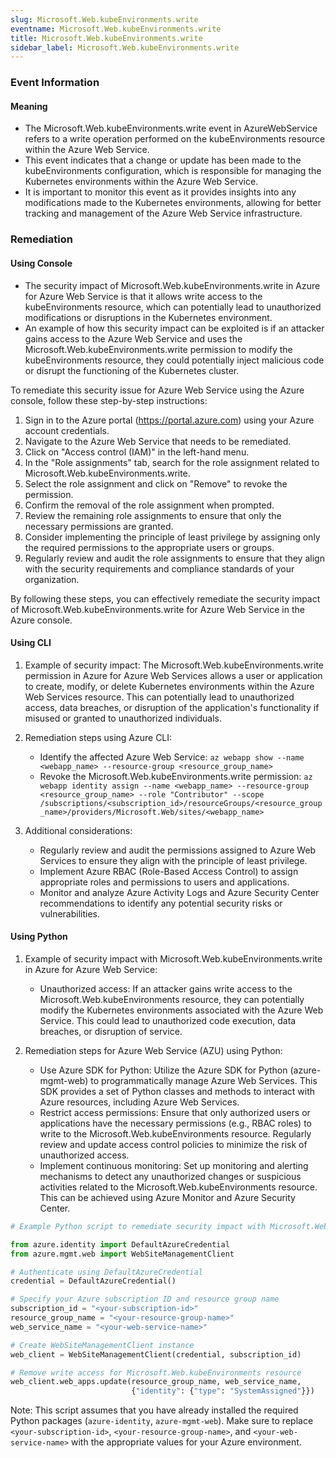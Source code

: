```yaml
--- 
slug: Microsoft.Web.kubeEnvironments.write
eventname: Microsoft.Web.kubeEnvironments.write
title: Microsoft.Web.kubeEnvironments.write
sidebar_label: Microsoft.Web.kubeEnvironments.write
---
```

                       
### Event Information

#### Meaning

- The Microsoft.Web.kubeEnvironments.write event in AzureWebService refers to a write operation performed on the kubeEnvironments resource within the Azure Web Service.
- This event indicates that a change or update has been made to the kubeEnvironments configuration, which is responsible for managing the Kubernetes environments within the Azure Web Service.
- It is important to monitor this event as it provides insights into any modifications made to the Kubernetes environments, allowing for better tracking and management of the Azure Web Service infrastructure.

### Remediation

#### Using Console

- The security impact of Microsoft.Web.kubeEnvironments.write in Azure for Azure Web Service is that it allows write access to the kubeEnvironments resource, which can potentially lead to unauthorized modifications or disruptions in the Kubernetes environment.
- An example of how this security impact can be exploited is if an attacker gains access to the Azure Web Service and uses the Microsoft.Web.kubeEnvironments.write permission to modify the kubeEnvironments resource, they could potentially inject malicious code or disrupt the functioning of the Kubernetes cluster.

To remediate this security issue for Azure Web Service using the Azure console, follow these step-by-step instructions:

1. Sign in to the Azure portal (https://portal.azure.com) using your Azure account credentials.
2. Navigate to the Azure Web Service that needs to be remediated.
3. Click on "Access control (IAM)" in the left-hand menu.
4. In the "Role assignments" tab, search for the role assignment related to Microsoft.Web.kubeEnvironments.write.
5. Select the role assignment and click on "Remove" to revoke the permission.
6. Confirm the removal of the role assignment when prompted.
7. Review the remaining role assignments to ensure that only the necessary permissions are granted.
8. Consider implementing the principle of least privilege by assigning only the required permissions to the appropriate users or groups.
9. Regularly review and audit the role assignments to ensure that they align with the security requirements and compliance standards of your organization.

By following these steps, you can effectively remediate the security impact of Microsoft.Web.kubeEnvironments.write for Azure Web Service in the Azure console.

#### Using CLI

1. Example of security impact: The Microsoft.Web.kubeEnvironments.write permission in Azure for Azure Web Services allows a user or application to create, modify, or delete Kubernetes environments within the Azure Web Services resource. This can potentially lead to unauthorized access, data breaches, or disruption of the application's functionality if misused or granted to unauthorized individuals.

2. Remediation steps using Azure CLI:
   - Identify the affected Azure Web Service: `az webapp show --name <webapp_name> --resource-group <resource_group_name>`
   - Revoke the Microsoft.Web.kubeEnvironments.write permission: `az webapp identity assign --name <webapp_name> --resource-group <resource_group_name> --role "Contributor" --scope /subscriptions/<subscription_id>/resourceGroups/<resource_group_name>/providers/Microsoft.Web/sites/<webapp_name>`

3. Additional considerations:
   - Regularly review and audit the permissions assigned to Azure Web Services to ensure they align with the principle of least privilege.
   - Implement Azure RBAC (Role-Based Access Control) to assign appropriate roles and permissions to users and applications.
   - Monitor and analyze Azure Activity Logs and Azure Security Center recommendations to identify any potential security risks or vulnerabilities.

#### Using Python

1. Example of security impact with Microsoft.Web.kubeEnvironments.write in Azure for Azure Web Service:
   - Unauthorized access: If an attacker gains write access to the Microsoft.Web.kubeEnvironments resource, they can potentially modify the Kubernetes environments associated with the Azure Web Service. This could lead to unauthorized code execution, data breaches, or disruption of service.

2. Remediation steps for Azure Web Service (AZU) using Python:
   - Use Azure SDK for Python: Utilize the Azure SDK for Python (azure-mgmt-web) to programmatically manage Azure Web Services. This SDK provides a set of Python classes and methods to interact with Azure resources, including Azure Web Services.
   - Restrict access permissions: Ensure that only authorized users or applications have the necessary permissions (e.g., RBAC roles) to write to the Microsoft.Web.kubeEnvironments resource. Regularly review and update access control policies to minimize the risk of unauthorized access.
   - Implement continuous monitoring: Set up monitoring and alerting mechanisms to detect any unauthorized changes or suspicious activities related to the Microsoft.Web.kubeEnvironments resource. This can be achieved using Azure Monitor and Azure Security Center.

```python
# Example Python script to remediate security impact with Microsoft.Web.kubeEnvironments.write in Azure for Azure Web Service

from azure.identity import DefaultAzureCredential
from azure.mgmt.web import WebSiteManagementClient

# Authenticate using DefaultAzureCredential
credential = DefaultAzureCredential()

# Specify your Azure subscription ID and resource group name
subscription_id = "<your-subscription-id>"
resource_group_name = "<your-resource-group-name>"
web_service_name = "<your-web-service-name>"

# Create WebSiteManagementClient instance
web_client = WebSiteManagementClient(credential, subscription_id)

# Remove write access for Microsoft.Web.kubeEnvironments resource
web_client.web_apps.update(resource_group_name, web_service_name, 
                           {"identity": {"type": "SystemAssigned"}})
```
Note: This script assumes that you have already installed the required Python packages (`azure-identity`, `azure-mgmt-web`). Make sure to replace `<your-subscription-id>`, `<your-resource-group-name>`, and `<your-web-service-name>` with the appropriate values for your Azure environment.


 